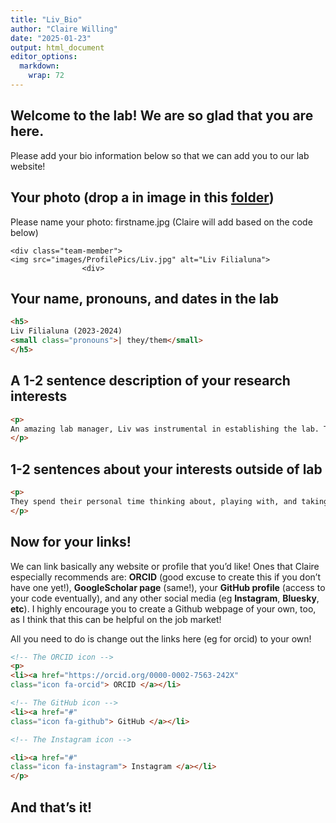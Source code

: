 ```yaml
---
title: "Liv_Bio"
author: "Claire Willing"
date: "2025-01-23"
output: html_document
editor_options: 
  markdown: 
    wrap: 72
---
```


## Welcome to the lab! We are so glad that you are here.

Please add your bio information below so that we can add you to our lab
website!

## Your photo (drop a in image in this [folder](https://drive.google.com/drive/folders/1b-t3DPjfUFfXADmTtV-1n9TBSngy8Q6j?usp=sharing))

Please name your photo: firstname.jpg (Claire will add based on the code
below)

<div>

```         
<div class="team-member">
<img src="images/ProfilePics/Liv.jpg" alt="Liv Filialuna">
                <div>
```

</div>

## Your name, pronouns, and dates in the lab

<div>

``` html
<h5>
Liv Filialuna (2023-2024)
<small class="pronouns">| they/them</small>
</h5>
```

</div>

## 

## A 1-2 sentence description of your research interests

<div>

``` html
<p>
An amazing lab manager, Liv was instrumental in establishing the lab. Their work spans studying post-fire fungi's soil-stabilizing properties and creating a digital repository for mycological archives. Liv is also very active in serveral amateur mycology groups, serving on the Vouchering and Marketing committees for the North American Mycological Society.
</p>
```

</div>

## 1-2 sentences about your interests outside of lab

<div>

``` html
<p>
They spend their personal time thinking about, playing with, and taking photos of their cats, as well as cross stitching, reading books, and playing DnD.
</p>
```

</div>

## Now for your links!

We can link basically any website or profile that you'd like! Ones that
Claire especially recommends are: **ORCID** (good excuse to create this
if you don't have one yet!), **GoogleScholar page** (same!), your
**GitHub profile** (access to your code eventually), and any other
social media (eg **Instagram**, **Bluesky**, **etc**). I highly
encourage you to create a Github webpage of your own, too, as I think
that this can be helpful on the job market!

All you need to do is change out the links here (eg for orcid) to your
own!

<div>

``` html
<!-- The ORCID icon -->
<p>
<li><a href="https://orcid.org/0000-0002-7563-242X" 
class="icon fa-orcid"> ORCID </a></li>

<!-- The GitHub icon -->
<li><a href="#" 
class="icon fa-github"> GitHub </a></li>

<!-- The Instagram icon -->

<li><a href="#" 
class="icon fa-instagram"> Instagram </a></li>
</p>
```

</div>

## And that's it!
